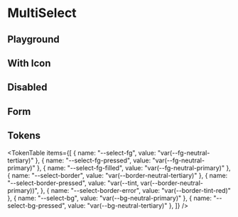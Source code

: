 



<Meta title="MultiSelect" of={MultiSelectStories} />

# MultiSelect

<ThemeSelect />

## Playground

<Canvas of={MultiSelectStories.Default} />
<Controls />

## With Icon

<Canvas of={MultiSelectStories.With_Icon} />

## Disabled

<Canvas of={MultiSelectStories.Disabled} />

## Form

<Canvas of={MultiSelectStories.Error_Form} />

## Tokens

<TokenTable
  items={[
    { name: "--select-fg", value: "var(--fg-neutral-tertiary)" },
    { name: "--select-fg-pressed", value: "var(--fg-neutral-primary)" },
    { name: "--select-fg-filled", value: "var(--fg-neutral-primary)" },
    { name: "--select-border", value: "var(--border-neutral-tertiary)" },
    {
      name: "--select-border-pressed",
      value: "var(--tint, var(--border-neutral-primary))",
    },
    { name: "--select-border-error", value: "var(--border-tint-red)" },
    { name: "--select-bg", value: "var(--bg-neutral-primary)" },
    { name: "--select-bg-pressed", value: "var(--bg-neutral-tertiary)" },
  ]}
/>

<Toaster position="bottom-right" />
